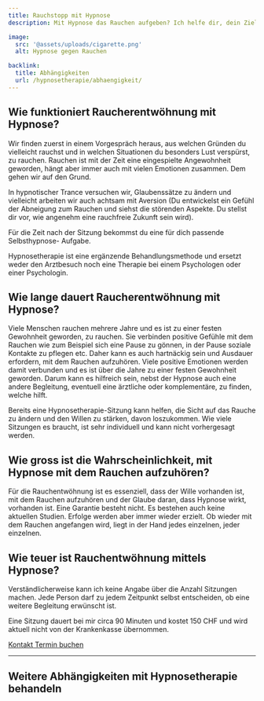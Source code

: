 ```yaml
---
title: Rauchstopp mit Hypnose
description: Mit Hypnose das Rauchen aufgeben? Ich helfe dir, dein Ziel zu erreichen.

image:
  src: '@assets/uploads/cigarette.png'
  alt: Hypnose gegen Rauchen

backlink:
  title: Abhängigkeiten
  url: /hypnosetherapie/abhaengigkeit/
---
```



## Wie funktioniert Raucherentwöhnung mit Hypnose?

Wir finden zuerst in einem Vorgespräch heraus, aus welchen Gründen du vielleicht
rauchst und in welchen Situationen du besonders Lust verspürst, zu rauchen.
Rauchen ist mit der Zeit eine eingespielte Angewohnheit geworden, hängt aber
immer auch mit vielen Emotionen zusammen. Dem gehen wir auf den Grund.

In hypnotischer Trance versuchen wir, Glaubenssätze zu ändern und vielleicht
arbeiten wir auch achtsam mit Aversion (Du entwickelst ein Gefühl der Abneigung
zum Rauchen und siehst die störenden Aspekte. Du stellst dir vor, wie angenehm
eine rauchfreie Zukunft sein wird).

Für die Zeit nach der Sitzung bekommst du eine für dich passende Selbsthypnose-
Aufgabe.

Hypnosetherapie ist eine ergänzende Behandlungsmethode und ersetzt weder den Arztbesuch noch eine Therapie bei einem Psychologen oder einer Psychologin.

## Wie lange dauert Raucherentwöhnung mit Hypnose?

Viele Menschen rauchen mehrere Jahre und es ist zu einer festen Gewohnheit
geworden, zu rauchen. Sie verbinden positive Gefühle mit dem Rauchen wie zum
Beispiel sich eine Pause zu gönnen, in der Pause soziale Kontakte zu pflegen etc.
Daher kann es auch hartnäckig sein und Ausdauer erfordern, mit dem Rauchen
aufzuhören. Viele positive Emotionen werden damit verbunden und es ist über die
Jahre zu einer festen Gewohnheit geworden. Darum kann es hilfreich sein, nebst der
Hypnose auch eine andere Begleitung, eventuell eine ärztliche oder komplementäre,
zu finden, welche hilft.

Bereits eine Hypnosetherapie-Sitzung kann helfen, die Sicht auf das Rauche zu
ändern und den Willen zu stärken, davon loszukommen. Wie viele Sitzungen es
braucht, ist sehr individuell und kann nicht vorhergesagt werden.

## Wie gross ist die Wahrscheinlichkeit, mit Hypnose mit dem Rauchen aufzuhören?

Für die Rauchentwöhnung ist es essenziell, dass der Wille vorhanden ist, mit dem
Rauchen aufzuhören und der Glaube daran, dass Hypnose wirkt, vorhanden ist. Eine
Garantie besteht nicht. Es bestehen auch keine aktuellen Studien. Erfolge werden
aber immer wieder erzielt. Ob wieder mit dem Rauchen angefangen wird, liegt in der
Hand jedes einzelnen, jeder einzelnen.

## Wie teuer ist Rauchentwöhnung mittels Hypnose?
Verständlicherweise kann ich keine Angabe über die Anzahl Sitzungen machen.
Jede Person darf zu jedem Zeitpunkt selbst entscheiden, ob eine weitere Begleitung
erwünscht ist.

Eine Sitzung dauert bei mir circa 90 Minuten und kostet 150 CHF und
wird aktuell nicht von der Krankenkasse übernommen.

<div class="flex flex-wrap gap-4">
  <a data-umami-event="Home – Button Kontakt" href="/kontakt/" class="inline-flex items-center justify-center px-6 py-3 text-base leading-tight font-bold text-red-600 bg-transparent border border-red-600 rounded-full transition hover:bg-red-500 hover:text-red-50 no-underline" onclick="document.app.emitEvent('mouseDown', 'trigger-to-5');"> 
    <span class="">Kontakt</span>
  </a>
  <a
  data-umami-event="Open Calendly"
  href="/termin/"
  class="inline-flex no-prose items-center justify-center px-6 py-3 text-base leading-tight font-bold text-white bg-red-600 border border-red-600 rounded-full transition hover:bg-red-500 hover:text-red-50 no-underline"
>
  <span>Termin buchen</span>
</a>
</div>

<hr />

## Weitere Abhängigkeiten mit Hypnosetherapie behandeln
<SubPagesTopics id="dependencies" exclude="/hypnosetherapie/abhaengigkeit/rauchstopp-mit-hypnose/" columns={2} />
